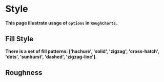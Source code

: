 
<Meta title="Style" />

# Style
**This page illustrate usage of `options` in `RoughCharts.`**

## Fill Style
**There is a set of fill patterns: ['hachure', 'solid', 'zigzag', 'cross-hatch', 'dots', 'sunburst', 'dashed', 'zigzag-line'].**

<Preview fileName="FillStyle">
  <FillStyle />
</Preview>

## Roughness

<Preview fileName="Roughness">
  <Roughness />
</Preview>

